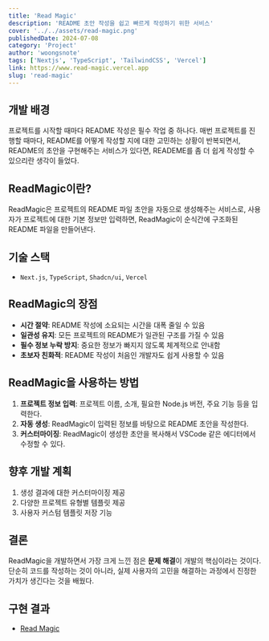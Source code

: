 ```yaml
---
title: 'Read Magic'
description: 'README 초안 작성을 쉽고 빠르게 작성하기 위한 서비스'
cover: '../../assets/read-magic.png'
publishedDate: 2024-07-08
category: 'Project'
author: 'woongsnote'
tags: ['Nextjs', 'TypeScript', 'TailwindCSS', 'Vercel']
link: https://www.read-magic.vercel.app
slug: 'read-magic'
---
```


## 개발 배경

프로젝트를 시작할 때마다 README 작성은 필수 작업 중 하나다.
매번 프로젝트를 진행할 때마다, README를 어떻게 작성할 지에 대한 고민하는 상황이 반복되면서, README의 초안을 구현해주는 서비스가 있다면, READEME를 좀 더 쉽게 작성할 수 있으리란 생각이 들었다.

## ReadMagic이란?

ReadMagic은 프로젝트의 README 파일 초안을 자동으로 생성해주는 서비스로, 사용자가 프로젝트에 대한 기본 정보만 입력하면, ReadMagic이 순식간에 구조화된 README 파일을 만들어낸다.

## 기술 스택

- `Next.js`, `TypeScript`, `Shadcn/ui`, `Vercel`

## ReadMagic의 장점

- **시간 절약**: README 작성에 소요되는 시간을 대폭 줄일 수 있음
- **일관성 유지**: 모든 프로젝트의 README가 일관된 구조를 가질 수 있음
- **필수 정보 누락 방지**: 중요한 정보가 빠지지 않도록 체계적으로 안내함
- **초보자 친화적**: README 작성이 처음인 개발자도 쉽게 사용할 수 있음

## ReadMagic을 사용하는 방법

1. **프로젝트 정보 입력**: 프로젝트 이름, 소개, 필요한 Node.js 버전, 주요 기능 등을 입력한다.
2. **자동 생성**: ReadMagic이 입력된 정보를 바탕으로 README 초안을 작성한다.
3. **커스터마이징**: ReadMagic이 생성한 초안을 복사해서 VSCode 같은 에디터에서 수정할 수 있다.

## 향후 개발 계획

1. 생성 결과에 대한 커스터마이징 제공
2. 다양한 프로젝트 유형별 템플릿 제공
3. 사용자 커스텀 템플릿 저장 기능

## 결론

ReadMagic을 개발하면서 가장 크게 느낀 점은 **문제 해결**이 개발의 핵심이라는 것이다. 단순히 코드를 작성하는 것이 아니라, 실제 사용자의 고민을 해결하는 과정에서 진정한 가치가 생긴다는 것을 배웠다.

## 구현 결과

- [Read Magic](https://www.read-magic.vercel.app)
